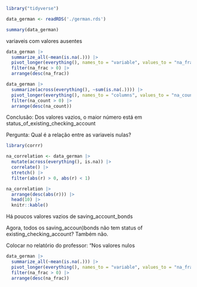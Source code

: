 ```R
library("tidyverse")
```

```R
data_german <- readRDS('./german.rds')
```

```R
summary(data_german)
```
variaveis com valores ausentes

```R
data_german |>
  summarize_all(~mean(is.na(.))) |>
  pivot_longer(everything(), names_to = "variable", values_to = "na_frac") |>
  filter(na_frac > 0) |>
  arrange(desc(na_frac))
```

```R
data_german |> 
  summarize(across(everything(), ~sum(is.na(.)))) |>
  pivot_longer(everything(), names_to = "columns", values_to = "na_count") |>
  filter(na_count > 0) |>
  arrange(desc(na_count))
```

Conclusão: Dos valores vazios, o maior número está em status_of_existing_checking_account

Pergunta: Qual é a relação entre as variaveis nulas?
```R
library(corrr)
```

```R
na_correlation <- data_german |>
  mutate(across(everything(), is.na)) |>
  correlate() |>
  stretch() |>
  filter(abs(r) > 0, abs(r) < 1)

na_correlation |>
  arrange(desc(abs(r))) |>
  head(10) |>
  knitr::kable()
```

Há poucos valores vazios de saving_account_bonds

Agora, todos os saving_accoun)bonds não tem status of existing_checking_account?
Também não.

Colocar no relatório do professor: "Nos valores nulos



```R
data_german |>
  summarize_all(~mean(is.na(.))) |>
  pivot_longer(everything(), names_to = "variable", values_to = "na_frac") |>
  filter(na_frac > 0) |>
  arrange(desc(na_frac))
```
